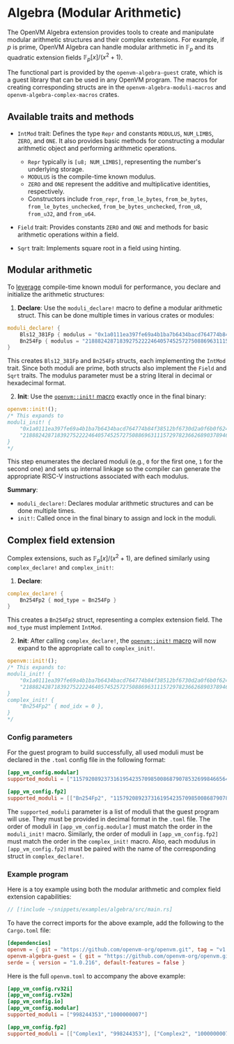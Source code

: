 # Algebra (Modular Arithmetic)

The OpenVM Algebra extension provides tools to create and manipulate modular arithmetic structures and their complex extensions. For example, if $p$ is prime, OpenVM Algebra can handle modular arithmetic in $\mathbb{F}_p$ and its quadratic extension fields $\mathbb{F}_p[x]/(x^2 + 1)$.

The functional part is provided by the `openvm-algebra-guest` crate, which is a guest library that can be used in any OpenVM program. The macros for creating corresponding structs are in the `openvm-algebra-moduli-macros` and `openvm-algebra-complex-macros` crates.

## Available traits and methods

- `IntMod` trait:
  Defines the type `Repr` and constants `MODULUS`, `NUM_LIMBS`, `ZERO`, and `ONE`. It also provides basic methods for constructing a modular arithmetic object and performing arithmetic operations.

  - `Repr` typically is `[u8; NUM_LIMBS]`, representing the number's underlying storage.
  - `MODULUS` is the compile-time known modulus.
  - `ZERO` and `ONE` represent the additive and multiplicative identities, respectively.
  - Constructors include `from_repr`, `from_le_bytes`, `from_be_bytes`, `from_le_bytes_unchecked`, `from_be_bytes_unchecked`, `from_u8`, `from_u32`, and `from_u64`.

- `Field` trait:
  Provides constants `ZERO` and `ONE` and methods for basic arithmetic operations within a field.

- `Sqrt` trait:
    Implements square root in a field using hinting.

## Modular arithmetic

To [leverage](/book/acceleration-using-extensions/overview) compile-time known moduli for performance, you declare and initialize the arithmetic structures:

1. **Declare**: Use the `moduli_declare!` macro to define a modular arithmetic struct. This can be done multiple times in various crates or modules:

```rust
moduli_declare! {
    Bls12_381Fp { modulus = "0x1a0111ea397fe69a4b1ba7b6434bacd764774b84f38512bf6730d2a0f6b0f6241eabfffeb153ffffb9feffffffffaaab" },
    Bn254Fp { modulus = "21888242871839275222246405745257275088696311157297823662689037894645226208583" },
}
```

This creates `Bls12_381Fp` and `Bn254Fp` structs, each implementing the `IntMod` trait.
Since both moduli are prime, both structs also implement the `Field` and `Sqrt` traits.
The modulus parameter must be a string literal in decimal or hexadecimal format.

2. **Init**: Use the [`openvm::init!` macro](/book/acceleration-using-extensions/overview#automating-the-init-step) exactly once in the final binary:

```rust
openvm::init!();
/* This expands to
moduli_init! {
    "0x1a0111ea397fe69a4b1ba7b6434bacd764774b84f38512bf6730d2a0f6b0f6241eabfffeb153ffffb9feffffffffaaab",
    "21888242871839275222246405745257275088696311157297823662689037894645226208583"
}
*/
```

This step enumerates the declared moduli (e.g., `0` for the first one, `1` for the second one) and sets up internal linkage so the compiler can generate the appropriate RISC-V instructions associated with each modulus.

**Summary**:

- `moduli_declare!`: Declares modular arithmetic structures and can be done multiple times.
- `init!`: Called once in the final binary to assign and lock in the moduli.

## Complex field extension

Complex extensions, such as $\mathbb{F}_p[x]/(x^2 + 1)$, are defined similarly using `complex_declare!` and `complex_init!`:

1. **Declare**:

```rust
complex_declare! {
    Bn254Fp2 { mod_type = Bn254Fp }
}
```

This creates a `Bn254Fp2` struct, representing a complex extension field. The `mod_type` must implement `IntMod`.

2. **Init**: After calling `complex_declare!`, the [`openvm::init!` macro](/book/acceleration-using-extensions/overview#automating-the-init-step) will now expand to the appropriate call to `complex_init!`.

```rust
openvm::init!();
/* This expands to:
moduli_init! {
    "0x1a0111ea397fe69a4b1ba7b6434bacd764774b84f38512bf6730d2a0f6b0f6241eabfffeb153ffffb9feffffffffaaab",
    "21888242871839275222246405745257275088696311157297823662689037894645226208583"
}
complex_init! {
    "Bn254Fp2" { mod_idx = 0 },
}
*/
```

### Config parameters

For the guest program to build successfully, all used moduli must be declared in the `.toml` config file in the following format:

```toml
[app_vm_config.modular]
supported_moduli = ["115792089237316195423570985008687907853269984665640564039457584007908834671663"]

[app_vm_config.fp2]
supported_moduli = [["Bn254Fp2", "115792089237316195423570985008687907853269984665640564039457584007908834671663"]]
```

The `supported_moduli` parameter is a list of moduli that the guest program will use. They must be provided in decimal format in the `.toml` file.
The order of moduli in `[app_vm_config.modular]` must match the order in the `moduli_init!` macro.
Similarly, the order of moduli in `[app_vm_config.fp2]` must match the order in the `complex_init!` macro.
Also, each modulus in `[app_vm_config.fp2]` must be paired with the name of the corresponding struct in `complex_declare!`.

### Example program

Here is a toy example using both the modular arithmetic and complex field extension capabilities:

```rust
// [!include ~/snippets/examples/algebra/src/main.rs]
```

To have the correct imports for the above example, add the following to the `Cargo.toml` file:

```toml
[dependencies]
openvm = { git = "https://github.com/openvm-org/openvm.git", tag = "v1.4.1" }
openvm-algebra-guest = { git = "https://github.com/openvm-org/openvm.git", tag = "v1.4.1" }
serde = { version = "1.0.216", default-features = false }
```

Here is the full `openvm.toml` to accompany the above example:

```toml
[app_vm_config.rv32i]
[app_vm_config.rv32m]
[app_vm_config.io]
[app_vm_config.modular]
supported_moduli = ["998244353","1000000007"]

[app_vm_config.fp2]
supported_moduli = [["Complex1", "998244353"], ["Complex2", "1000000007"]]
```
